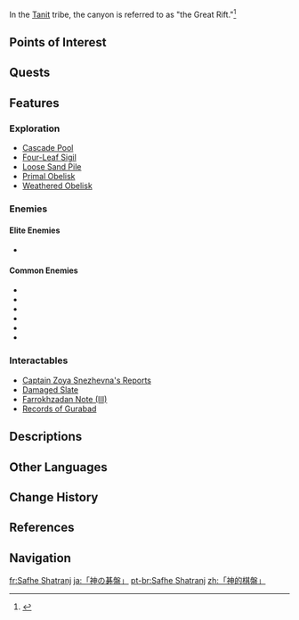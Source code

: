 {{Location Infobox
|image        = <gallery>
Safhe Shatranj.png|Safhe Shatranj
The Temples Forsaken.png|The Temples Forsaken
</gallery>
|type         = Subarea
|region       = Sumeru
|subregion    = Great Red Sand
|area         = Desert of Hadramaveth
}}
{{Location Intro|description=<p>Prior to {{Quest|The Temple Where Sand Flows Like Tears}}, the subarea is named '''The Temples Forsaken'''. During this quest, the name is changed and the sand is cleared.</p>}}

In the [[Tanit]] tribe, the canyon is referred to as "the Great Rift."<ref>{{Ref/Quest|The Temple Where Sand Flows Like Tears}}</ref>

==Points of Interest==
{{Locations by Category Table|type=Points of Interest}}

==Quests==
{{Quests by Category List|1=|2=Safhe Shatranj Quests¦The Temples Forsaken Quests|heo=1}}

==Features==
===Exploration===
* [[Cascade Pool]]
* [[Four-Leaf Sigil]]
* [[Loose Sand Pile]]
* [[Primal Obelisk]]
* [[Weathered Obelisk]]

===Enemies===
====Elite Enemies====
* {{Enemy|Primal Construct: Repulsor}}
====Common Enemies====
* {{Enemy|Eremite Crossbow}}
* {{Enemy|Eremite Ravenbeak Halberdier}}
* {{Enemy|Eremite Linebreaker}}
* {{Enemy|Eremite Sword-Dancer}}
* {{Enemy|Stretchy Geo Fungus}}
* {{Enemy|Grounded Geoshroom}}
<!--
===Local Specialties===
''(To be added.)''
-->
===Interactables===
* [[Captain Zoya Snezhevna's Reports]]
* [[Damaged Slate]]
* [[Farrokhzadan Note|Farrokhzadan Note (III)]]
* [[Records of Gurabad]]

==Descriptions==
{{Description/Viewpoint|The Palace Abandoned by the Gods}}
{{Description/Viewpoint|Safhe Shatranj}}

==Other Languages==
{{Other Languages
|1_en      = Safhe Shatranj
|1_en_lang = fa
|1_en_tl   = {{w|Shatranj|Chess}}board
|1_zhs     = 「神的棋盘」
|1_zhs_rm  = "Shén de Qípán"
|1_zht     = 「神的棋盤」
|1_zht_rm  = "Shén de Qípán"
|1_zh_tl   = "God's Chessboard"
|1_ja      = 「神の碁盤」
|1_ja_rm   = "Kami no Goban"
|1_ja_tl   = "God's Go Board"
|1_ko      = 「신의 장기판」
|1_ko_rm   = "Sin-ui Janggipan"
|1_ko_tl   = "God's Chessboard"
|1_es      = El Tablero de los Dioses
|1_es_tl   = The Gods' Board
|1_fr      = Safhe Shatranj
|1_ru      = Сафхе Шатрандж
|1_th      = "กระดานหมากของเทพเจ้า"
|1_th_rm   = 
|1_th_tl   = 
|1_vi      = Safhe Shatranj
|1_de      = „Safhe Shatranj“
|1_id      = Safhe Shatranj
|1_pt      = Safhe Shatranj
|1_tr      = Safhe Shatranj
|1_it      = Safhe Shatranj

|2_en      = The Temples Forsaken
|2_zhs     = 神弃殿阁
|2_zhs_rm  = Shénqì Diàngé
|2_zht     = 神棄殿閣
|2_zht_rm  = Shénqì Diàngé
|2_zh_tl   = Palace Abandoned by God
|2_ja      = 神に捨てられた殿閣
|2_ja_rm   = Kami ni Suterareta Denkaku
|2_ja_tl   = Palace Abandoned by God
|2_ko      = 신이 버린 신전
|2_ko_tl   = Temple Abandoned By God
|2_es      = Templo Desamparado
|2_es_tl   = Forsaken Temple
|2_fr      = Temple oublié
|2_fr_tl   = Forgotten Temple
|2_ru      = Покинутые храмы
|2_ru_tl   = Forsaken Temples
|2_th      = The Temples Forsaken
|2_vi      = Điện Thờ Chối Bỏ
|2_vi_tl   = 
|2_de      = Gottverlassener Tempel
|2_de_tl   = Godforsaken Temple
|2_id      = The Temples Forsaken
|2_pt      = Templo Desamparado
|2_pt_tl   = 
|2_tr      = Terk Edilmişlerin Tapınağı
|2_tr_tl   = The Abandoned Ones Temple
|2_it      = Templi Dimenticati
|2_it_tl   = Forgotten Temples
}}

==Change History==
{{Change History|3.4}}

==References==
{{Reflist}}

==Navigation==
{{Area Navbox|Sumeru}}

[[fr:Safhe Shatranj]]
[[ja:「神の碁盤」]]
[[pt-br:Safhe Shatranj]]
[[zh:「神的棋盤」]]